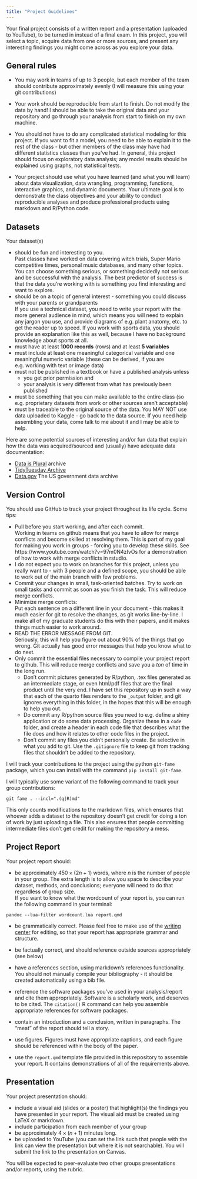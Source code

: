 ```yaml
---
title: "Project Guidelines"
---
```


Your final project consists of a written report and a presentation (uploaded to YouTube), to be turned in instead of a final exam. In this project, you will select a topic, acquire data from one or more sources, and present any interesting findings you might come across as you explore your data.

## General rules

- You may work in teams of up to 3 people, but each member of the team should contribute approximately evenly (I will measure this using your git contributions)

- Your work should be reproducible from start to finish. Do not modify the data by hand! I should be able to take the original data and your repository and go through your analysis from start to finish on my own machine.

- You should not have to do any complicated statistical modeling for this project. If you want to fit a model, you need to be able to explain it to the rest of the class - but other members of the class may have had different statistics classes than you've had. In general, this project should focus on exploratory data analysis; any model results should be explained using graphs, not statistical tests.

- Your project should use what you have learned (and what you will learn) about data visualization, data wrangling, programming, functions, interactive graphics, and dynamic documents. Your ultimate goal is to demonstrate the class objectives and your ability to conduct reproducible analyses and produce professional products using markdown and R/Python code. 

## Datasets
Your dataset(s)

- should be fun and interesting to you.    
Past classes have worked on data covering witch trials, Super Mario competitive times, personal music databases, and many other topics. You can choose something serious, or something decidedly not serious and be successful with the analysis. The best predictor of success is that the data you're working with is something you find interesting and want to explore.
- should be on a topic of general interest - something you could discuss with your parents or grandparents    
If you use a technical dataset, you need to write your report with the more general audience in mind, which means you will need to explain any jargon you use, and provide diagrams of e.g. plant anatomy, etc. to get the reader up to speed. If you work with sports data, you should provide an explanation like this as well, because I have no background knowledge about sports at all.
- must have at least **1000 records** (rows) and at least **5 variables**
- must include at least one meaningful categorical variable and one meaningful numeric variable (these can be derived, if you are e.g. working with text or image data)
- must not be published in a textbook or have a published analysis unless 
    - you get prior permission and 
    - your analysis is very different from what has previously been published
- must be something that you can make available to the entire class (so e.g. proprietary datasets from work or other sources aren't acceptable)
- must be traceable to the original source of the data. You MAY NOT use data uploaded to Kaggle - go back to the data source. If you need help assembling your data, come talk to me about it and I may be able to help.


Here are some potential sources of interesting and/or fun data that explain how the data was acquired/sourced and (usually) have adequate data documentation:

- [Data is Plural](https://docs.google.com/spreadsheets/d/1wZhPLMCHKJvwOkP4juclhjFgqIY8fQFMemwKL2c64vk/edit#gid=0) archive
- [TidyTuesday Archive](https://github.com/rfordatascience/tidytuesday)
- [Data.gov](https://catalog.data.gov/dataset) The US government data archive


## Version Control
You should use GitHub to track your project throughout its life cycle. Some tips:

- Pull before you start working, and after each commit.    
Working in teams on github means that you have to allow for merge conflicts and become skilled at resolving them. This is part of my goal for making you work in groups - forcing you to develop these skills. See https://www.youtube.com/watch?v=97m0N4zIvOs for a demonstration of how to work with merge conflicts in rstudio.
- I do not expect you to work on branches for this project, unless you really want to - with 3 people and a defined scope, you should be able to work out of the main branch with few problems.
- Commit your changes in small, task-oriented batches. Try to work on small tasks and commit as soon as you finish the task. This will reduce merge conflicts.
- Minimize merge conflicts:    
Put each sentence on a different line in your document - this makes it much easier for git to resolve the changes, as git works line-by-line. I make all of my graduate students do this with their papers, and it makes things much easier to work around.
- READ THE ERROR MESSAGE FROM GIT.    
Seriously, this will help you figure out about 90% of the things that go wrong. Git actually has good error messages that help you know what to do next.
- Only commit the essential files necessary to compile your project report to github. This will reduce merge conflicts and save you a *ton* of time in the long run. 
    - Don't commit pictures generated by R/python, .tex files generated as an intermediate stage, or even html/pdf files that are the final product until the very end. I have set this repository up in such a way that each of the quarto files renders to the `_output` folder, and git ignores everything in this folder, in the hopes that this will be enough to help you out.
    - Do commit any R/python source files you need to e.g. define a shiny application or do some data processing. Organize these in a `code` folder, and create a header in each code file that describes what the file does and how it relates to other code files in the project.
    - Don't commit any files you didn't personally create. Be selective in what you add to git. Use the `.gitignore` file to keep git from tracking files that shouldn't be added to the repository.


I will track your contributions to the project using the python `git-fame` package, which you can install with the command `pip install git-fame`. 

I will typically use some variant of the following command to track your group contributions: 
```
git fame . --incl=".(q|R)md"
```
This only counts modifications to the markdown files, which ensures that whoever adds a dataset to the repository doesn't get credit for doing a ton of work by just uploading a file. This also ensures that people committing intermediate files don't get credit for making the repository a mess.

## Project Report
Your project report should:

- be approximately $450\times(2n + 1)$ words, where $n$ is the number of people in your group. The extra length is to allow you space to describe your dataset, methods, and conclusions; everyone will need to do that regardless of group size.    
If you want to know what the wordcount of your report is, you can run the following command in your terminal:

```
pandoc --lua-filter wordcount.lua report.qmd
```

- be grammatically correct. Please feel free to make use of the [writing center](https://www.unl.edu/writing/) for editing, so that your report has appropriate grammar and structure.

- be factually correct, and should reference outside sources appropriately (see below)

- have a references section, using markdown's references functionality. You should not manually compile your bibliography - it should be created automatically using a bib file. 

- reference the software packages you've used in your analysis/report and cite them appropriately. Software is a scholarly work, and deserves to be cited. The `citation()` R command can help you assemble appropriate references for software packages.

- contain an introduction and a conclusion, written in paragraphs. The "meat" of the report should tell a story.

- use figures. Figures must have appropriate captions, and each figure should be referenced within the body of the paper. 

- use the `report.qmd` template file provided in this repository to assemble your report. It contains demonstrations of all of the requirements above.


## Presentation
Your project presentation should:

- include a visual aid (slides or a poster)  that highlight(s) the findings you have presented in your report. The visual aid must be created using LaTeX or markdown. 
- include participation from each member of your group
- be approximately $4\times(n+1)$ minutes long. 
- be uploaded to YouTube (you can set the link such that people with the link can view the presentation but where it is not searchable). You will submit the link to the presentation on Canvas.


You will be expected to peer-evaluate two other groups presentations and/or reports, using the rubric. 

